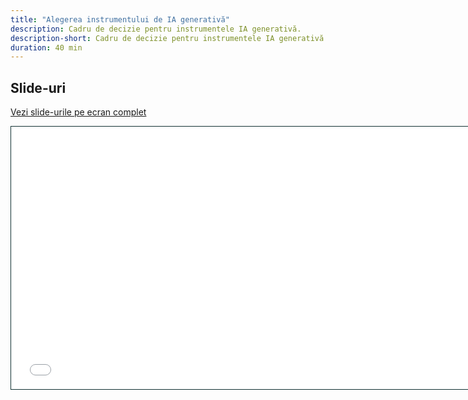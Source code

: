 ```yaml
---
title: "Alegerea instrumentului de IA generativă"
description: Cadru de decizie pentru instrumentele IA generativă.
description-short: Cadru de decizie pentru instrumentele IA generativă.
duration: 40 min
---
```


## Slide-uri

[Vezi slide-urile pe ecran complet](slides/03_slide.html)

```{=html}
<iframe class="slide-deck" src="slides/03_slide.html" height="420" width="747" style="border: 1px solid #123233;"></iframe>
```

